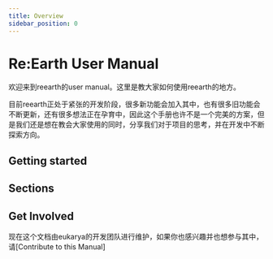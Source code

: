 ```yaml
---
title: Overview
sidebar_position: 0
---
```


# Re:Earth User Manual

欢迎来到reearth的user manual。这里是教大家如何使用reearth的地方。

目前reearth正处于紧张的开发阶段，很多新功能会加入其中，也有很多旧功能会不断更新，还有很多想法正在孕育中，因此这个手册也许不是一个完美的方案，但是我们还是想在教会大家使用的同时，分享我们对于项目的思考，并在开发中不断探索方向。

## Getting started

<div class="margin-vert--lg">
  <Grid>
    <SimpleCard title="Environment setting" link="/user-manual/getting-started/environment-setting/browser-setup"/>
    <SimpleCard title="Making your first project" link="/user-manual/getting-started/making-your-first-project/overview"/>
    <SimpleCard title="Understanding Re:Earth UI" link="/user-manual/getting-started/understanding-reearth-ui/overview"/>
  </Grid>
</div>

## Sections

<div class="margin-vert--lg">
  <Grid>
    <Card title="Project & Workspace" link="/user-manual/project-and-workspace/project/overview" image="./img/workspace-project.png"/>
    <Card title="Scene" link="" image="./img/scene.png"/>
    <Card title="Primitive & Layers" link="" image="./img/layers.png"/>
    <Card title="Infobox" link="" image="./img/infobox.png"/>
    <Card title="Dataset" link="" image="./img/dataset.png"/>
    <Card title="Widget & Align system" link="" image="./img/widget.png"/>
    <Card title="Plugins" link="" image="./img/plugin.png"/>
    <Card title="Publish" link="" image="./img/public.png"/>
  </Grid>
</div>

## Get Involved

现在这个文档由eukarya的开发团队进行维护，如果你也感兴趣并也想参与其中，请[Contribute to this Manual]


